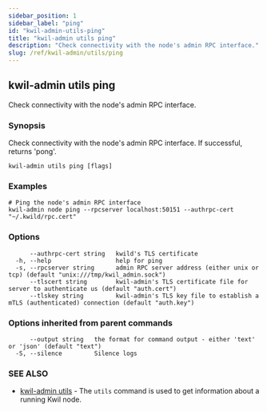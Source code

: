 ```yaml
---
sidebar_position: 1
sidebar_label: "ping"
id: "kwil-admin-utils-ping"
title: "kwil-admin utils ping"
description: "Check connectivity with the node's admin RPC interface."
slug: /ref/kwil-admin/utils/ping
---
```


## kwil-admin utils ping

Check connectivity with the node's admin RPC interface.

### Synopsis

Check connectivity with the node's admin RPC interface. If successful, returns 'pong'.

```
kwil-admin utils ping [flags]
```

### Examples

```
# Ping the node's admin RPC interface
kwil-admin node ping --rpcserver localhost:50151 --authrpc-cert "~/.kwild/rpc.cert"
```

### Options

```
      --authrpc-cert string   kwild's TLS certificate
  -h, --help                  help for ping
  -s, --rpcserver string      admin RPC server address (either unix or tcp) (default "unix:///tmp/kwil_admin.sock")
      --tlscert string        kwil-admin's TLS certificate file for server to authenticate us (default "auth.cert")
      --tlskey string         kwil-admin's TLS key file to establish a mTLS (authenticated) connection (default "auth.key")
```

### Options inherited from parent commands

```
      --output string   the format for command output - either 'text' or 'json' (default "text")
  -S, --silence         Silence logs
```

### SEE ALSO

* [kwil-admin utils](/docs/ref/kwil-admin/utils)	 - The `utils` command is used to get information about a running Kwil node.


